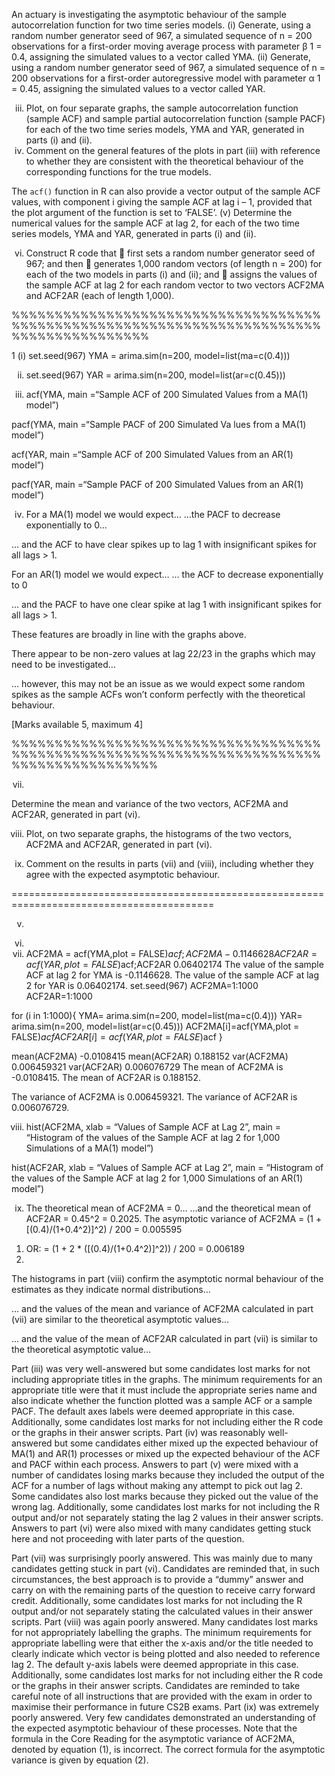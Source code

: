 
An actuary is investigating the asymptotic behaviour of the sample autocorrelation
function for two time series models.
(i) Generate, using a random number generator seed of 967, a simulated sequence
of n = 200 observations for a first-order moving average process with
parameter β 1 = 0.4, assigning the simulated values to a vector called YMA. 
(ii) Generate, using a random number generator seed of 967, a simulated sequence
of n = 200 observations for a first-order autoregressive model with parameter
α 1 = 0.45, assigning the simulated values to a vector called YAR.

(iii) Plot, on four separate graphs, the sample autocorrelation function (sample
ACF) and sample partial autocorrelation function (sample PACF) for each of
the two time series models, YMA and YAR, generated in parts (i) and (ii). 
(iv) Comment on the general features of the plots in part (iii) with reference to
whether they are consistent with the theoretical behaviour of the
corresponding functions for the true models.

The `acf()` function in R can also provide a vector output of the sample ACF values,
with component i giving the sample ACF at lag i – 1, provided that the plot argument
of the function is set to ‘FALSE’.
(v) Determine the numerical values for the sample ACF at lag 2, for each of the
two time series models, YMA and YAR, generated in parts (i) and (ii).

(vi) Construct R code that
 first sets a random number generator seed of 967; and then
 generates 1,000 random vectors (of length n = 200) for each of the two
models in parts (i) and (ii); and
 assigns the values of the sample ACF at lag 2 for each random vector to
two vectors ACF2MA and ACF2AR (each of length 1,000).




%%%%%%%%%%%%%%%%%%%%%%%%%%%%%%%%%%%%%%%%%%%%%%%%%%%%%%%%%%%%%%%%%%%%%%%%%%%%%%%%%%%%%%%%



1
(i) set.seed(967)
YMA = arima.sim(n=200, model=list(ma=c(0.4))) 

(ii) set.seed(967)
YAR = arima.sim(n=200, model=list(ar=c(0.45))) 

(iii) acf(YMA, main ="Sample ACF of 200 Simulated Values from a
MA(1) model")



pacf(YMA, main ="Sample PACF of 200 Simulated Va
lues from a MA(1) model")

acf(YAR, main ="Sample ACF of 200 Simulated Values from
an AR(1) model")



pacf(YAR, main ="Sample PACF of 200 Simulated Values from
an AR(1) model")

(iv)
For a MA(1) model we would expect...
...the PACF to decrease exponentially to 0...

... and the ACF to have clear spikes up to lag 1 with insignificant spikes for all lags >
1.

For an AR(1) model we would expect...
... the ACF to decrease exponentially to 0

... and the PACF to have one clear spike at lag 1 with insignificant spikes for all lags
> 1.

These features are broadly in line with the graphs above.

There appear to be non-zero values at lag 22/23 in the graphs which may need to be
investigated...

... however, this may not be an issue as we would expect some random spikes as the
sample ACFs won’t conform perfectly with the theoretical behaviour.

[Marks available 5, maximum 4]


%%%%%%%%%%%%%%%%%%%%%%%%%%%%%%%%%%%%%%%%%%%%%%%%%%%%%%%%%%%%%%%%%%%%%%%%%%%%%%%%%%%%%%%%%

(vii)

Determine the mean and variance of the two vectors, ACF2MA and ACF2AR,
generated in part (vi).

(viii) Plot, on two separate graphs, the histograms of the two vectors, ACF2MA and
ACF2AR, generated in part (vi).

(ix)
Comment on the results in parts (vii) and (viii), including whether they agree
with the expected asymptotic behaviour.

=========================================================================================



(v)
(vi)
(vii)
ACF2MA = acf(YMA,plot = FALSE)$acf;ACF2MA
 -0.1146628 
ACF2AR = acf(YAR,plot = FALSE)$acf;ACF2AR
 0.06402174 
The value of the sample ACF at lag 2 for YMA is -0.1146628. 
The value of the sample ACF at lag 2 for YAR is 0.06402174. 
set.seed(967)
ACF2MA=1:1000
ACF2AR=1:1000 


for (i in 1:1000){
YMA= arima.sim(n=200, model=list(ma=c(0.4)))
YAR= arima.sim(n=200, model=list(ar=c(0.45)))
ACF2MA[i]=acf(YMA,plot = FALSE)$acf
ACF2AR[i]=acf(YAR,plot = FALSE)$acf
} 




mean(ACF2MA)
 -0.0108415 
mean(ACF2AR)
 0.188152 
var(ACF2MA)
 0.006459321 
var(ACF2AR)
 0.006076729 
The mean of ACF2MA is -0.0108415.
The mean of ACF2AR is 0.188152.

The variance of ACF2MA is 0.006459321.
The variance of ACF2AR is 0.006076729.



(viii) hist(ACF2MA, xlab = "Values of Sample ACF at Lag 2", main
= "Histogram of the values of the Sample ACF at lag 2 for
1,000 Simulations of a MA(1) model")

hist(ACF2AR, xlab = "Values of Sample ACF at Lag 2", main
= "Histogram of the values of the Sample ACF at lag 2 for
1,000 Simulations of an AR(1) model")



(ix)
The theoretical mean of ACF2MA = 0... 
...and the theoretical mean of ACF2AR = 0.45^2 = 0.2025. 
The asymptotic variance of ACF2MA
= (1 + [(0.4)/(1+0.4^2)]^2) / 200 = 0.005595
(1)
OR:
= (1 + 2 * ([(0.4)/(1+0.4^2)]^2)) / 200 = 0.006189
(2)

The histograms in part (viii) confirm the asymptotic normal behaviour of the
estimates as they indicate normal distributions...

... and the values of the mean and variance of ACF2MA calculated in part (vii) are
similar to the theoretical asymptotic values...

... and the value of the mean of ACF2AR calculated in part (vii) is similar to the
theoretical asymptotic value...


Part (iii) was very well-answered but some candidates lost marks for not including
appropriate titles in the graphs. The minimum requirements for an appropriate title
were that it must include the appropriate series name and also indicate whether the
function plotted was a sample ACF or a sample PACF. The default axes labels were
deemed appropriate in this case. Additionally, some candidates lost marks for not
including either the R code or the graphs in their answer scripts.
Part (iv) was reasonably well-answered but some candidates either mixed up the
expected behaviour of MA(1) and AR(1) processes or mixed up the expected behaviour
of the ACF and PACF within each process.
Answers to part (v) were mixed with a number of candidates losing marks because they
included the output of the ACF for a number of lags without making any attempt to pick
out lag 2. Some candidates also lost marks because they picked out the value of the
wrong lag. Additionally, some candidates lost marks for not including the R output
and/or not separately stating the lag 2 values in their answer scripts.
Answers to part (vi) were also mixed with many candidates getting stuck here and not
proceeding with later parts of the question.


Part (vii) was surprisingly poorly answered. This was mainly due to many candidates
getting stuck in part (vi). Candidates are reminded that, in such circumstances, the best
approach is to provide a “dummy” answer and carry on with the remaining parts of the
question to receive carry forward credit. Additionally, some candidates lost marks for
not including the R output and/or not separately stating the calculated values in their
answer scripts.
Part (viii) was again poorly answered. Many candidates lost marks for not
appropriately labelling the graphs. The minimum requirements for appropriate
labelling were that either the x-axis and/or the title needed to clearly indicate which
vector is being plotted and also needed to reference lag 2. The default y-axis labels
were deemed appropriate in this case. Additionally, some candidates lost marks for not
including either the R code or the graphs in their answer scripts.
Candidates are reminded to take careful note of all instructions that are provided with
the exam in order to maximise their performance in future CS2B exams.
Part (ix) was extremely poorly answered. Very few candidates demonstrated an
understanding of the expected asymptotic behaviour of these processes. Note that the
formula in the Core Reading for the asymptotic variance of ACF2MA, denoted by
equation (1), is incorrect. The correct formula for the asymptotic variance is given by
equation (2).


